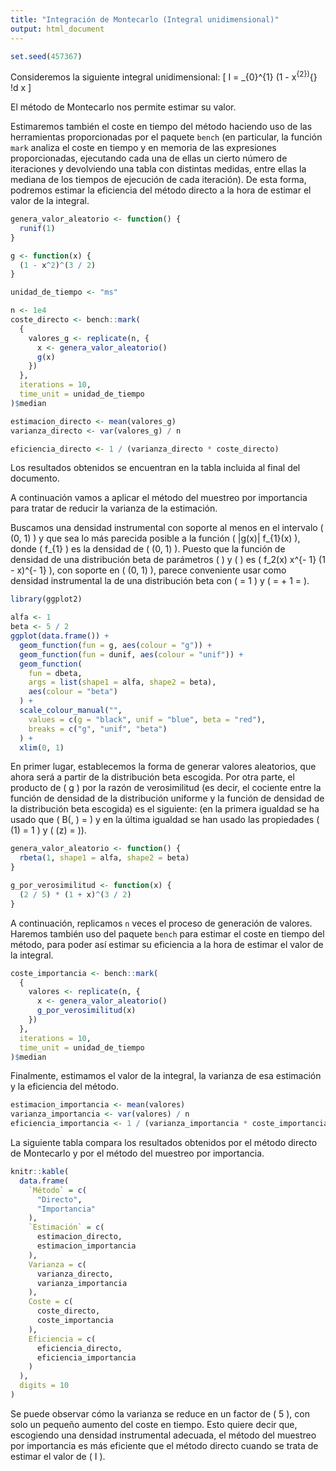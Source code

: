 ```yaml
---
title: "Integración de Montecarlo (Integral unidimensional)"
output: html_document
---
```


```r
set.seed(457367)
```

Consideremos la siguiente integral unidimensional:
\[
  I = \int_{0}^{1} (1 - x^{2})^{\frac{3}{2}} \mathop{}\!d x
\]

El método de Montecarlo nos permite estimar su valor.

Estimaremos también el coste en tiempo del método haciendo uso de las herramientas proporcionadas por el paquete `bench` (en particular, la función `mark` analiza el coste en tiempo y en memoria de las expresiones proporcionadas, ejecutando cada una de ellas un cierto número de iteraciones y devolviendo una tabla con distintas medidas, entre ellas la mediana de los tiempos de ejecución de cada iteración). De esta forma, podremos estimar la eficiencia del método directo a la hora de estimar el valor de la integral.

```r
genera_valor_aleatorio <- function() {
  runif(1)
}

g <- function(x) {
  (1 - x^2)^(3 / 2)
}

unidad_de_tiempo <- "ms"

n <- 1e4
coste_directo <- bench::mark(
  {
    valores_g <- replicate(n, {
      x <- genera_valor_aleatorio()
      g(x)
    })
  },
  iterations = 10,
  time_unit = unidad_de_tiempo
)$median

estimacion_directo <- mean(valores_g)
varianza_directo <- var(valores_g) / n

eficiencia_directo <- 1 / (varianza_directo * coste_directo)
```

Los resultados obtenidos se encuentran en la tabla incluida al final del documento.

A continuación vamos a aplicar el método del muestreo por importancia para tratar de reducir la varianza de la estimación.

Buscamos una densidad instrumental con soporte al menos en el intervalo \( (0, 1) \) y que sea lo más parecida posible a la función \( |g(x)| f_{1}(x) \), donde \( f_{1} \) es la densidad de \( \mathrm{U}(0, 1) \). Puesto que la función de densidad de una distribución beta de parámetros \( \alpha \) y \( \beta \) es \( f_2(x) \propto x^{\alpha - 1} (1 - x)^{\beta - 1} \), con soporte en \( (0, 1) \), parece conveniente usar como densidad instrumental la de una distribución beta con \( \alpha = 1 \) y \( \beta = \frac{3}{2} + 1 = \frac{5}{2} \).

```r
library(ggplot2)

alfa <- 1
beta <- 5 / 2
ggplot(data.frame()) +
  geom_function(fun = g, aes(colour = "g")) +
  geom_function(fun = dunif, aes(colour = "unif")) +
  geom_function(
    fun = dbeta,
    args = list(shape1 = alfa, shape2 = beta),
    aes(colour = "beta")
  ) +
  scale_colour_manual("",
    values = c(g = "black", unif = "blue", beta = "red"),
    breaks = c("g", "unif", "beta")
  ) +
  xlim(0, 1)
```

En primer lugar, establecemos la forma de generar valores aleatorios, que ahora será a partir de la distribución beta escogida. Por otra parte, el producto de \( g \) por la razón de verosimilitud (es decir, el cociente entre la función de densidad de la distribución uniforme y la función de densidad de la distribución beta escogida) es el siguiente:
\begin{equation*}
  g(x) \frac{1}{\frac{x^{1 - 1} (1 - x)^{5/2 - 1}}{B(1, 5/2)}}
  = B(1, 5/2) \Biggl( \frac{1 - x^{2}}{1 - x} \Biggr)^{3/2}
  = \frac{\Gamma(1) \Gamma(5/2)}{\Gamma(7/2)} (1 + x)^{3/2}
  = \frac{2}{5} (1 + x)^{3/2}
\end{equation*}
(en la primera igualdad se ha usado que \( B(\alpha, \beta) = \frac{\Gamma(\alpha) \Gamma(\beta)}{\Gamma(\alpha + \beta)} \) y en la última igualdad se han usado las propiedades \( \Gamma(1) = 1 \) y \( \Gamma(z) = \frac{\Gamma(z + 1)}{z} \)).

```r
genera_valor_aleatorio <- function() {
  rbeta(1, shape1 = alfa, shape2 = beta)
}

g_por_verosimilitud <- function(x) {
  (2 / 5) * (1 + x)^(3 / 2)
}
```

A continuación, replicamos `n` veces el proceso de generación de valores. Haremos también uso del paquete `bench` para estimar el coste en tiempo del método, para poder así estimar su eficiencia a la hora de estimar el valor de la integral.

```r
coste_importancia <- bench::mark(
  {
    valores <- replicate(n, {
      x <- genera_valor_aleatorio()
      g_por_verosimilitud(x)
    })
  },
  iterations = 10,
  time_unit = unidad_de_tiempo
)$median
```

Finalmente, estimamos el valor de la integral, la varianza de esa estimación y la eficiencia del método.

```r
estimacion_importancia <- mean(valores)
varianza_importancia <- var(valores) / n
eficiencia_importancia <- 1 / (varianza_importancia * coste_importancia)
```

La siguiente tabla compara los resultados obtenidos por el método directo de Montecarlo y por el método del muestreo por importancia.

```r
knitr::kable(
  data.frame(
    `Método` = c(
      "Directo",
      "Importancia"
    ),
    `Estimación` = c(
      estimacion_directo,
      estimacion_importancia
    ),
    Varianza = c(
      varianza_directo,
      varianza_importancia
    ),
    Coste = c(
      coste_directo,
      coste_importancia
    ),
    Eficiencia = c(
      eficiencia_directo,
      eficiencia_importancia
    )
  ),
  digits = 10
)
```

Se puede observar cómo la varianza se reduce en un factor de \( 5 \), con solo un pequeño aumento del coste en tiempo. Esto quiere decir que, escogiendo una densidad instrumental adecuada, el método del muestreo por importancia es más eficiente que el método directo cuando se trata de estimar el valor de \( I \).
